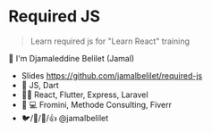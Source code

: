 # Required JS

> Learn required js for "Learn React" training

👋 I'm Djamaleddine Belilet (Jamal)

- Slides https://github.com/jamalbelilet/required-js
- 🏡 JS, Dart
- 👨‍💻 React, Flutter, Express, Laravel
- 👨 💻 Fromini, Methode Consulting, Fiverr 
- 🐦/🐙/📸/👍 @jamalbelilet


